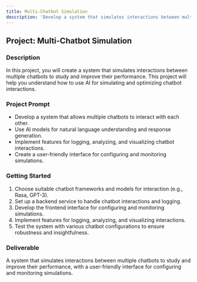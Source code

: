 ```yaml
---
title: Multi-Chatbot Simulation
description: 'Develop a system that simulates interactions between multiple chatbots to study and improve their performance.'
---
```


## Project: Multi-Chatbot Simulation

### Description
In this project, you will create a system that simulates interactions between multiple chatbots to study and improve their performance. This project will help you understand how to use AI for simulating and optimizing chatbot interactions.

### Project Prompt
- Develop a system that allows multiple chatbots to interact with each other.
- Use AI models for natural language understanding and response generation.
- Implement features for logging, analyzing, and visualizing chatbot interactions.
- Create a user-friendly interface for configuring and monitoring simulations.

### Getting Started
1. Choose suitable chatbot frameworks and models for interaction (e.g., Rasa, GPT-3).
2. Set up a backend service to handle chatbot interactions and logging.
3. Develop the frontend interface for configuring and monitoring simulations.
4. Implement features for logging, analyzing, and visualizing interactions.
5. Test the system with various chatbot configurations to ensure robustness and insightfulness.

### Deliverable
A system that simulates interactions between multiple chatbots to study and improve their performance, with a user-friendly interface for configuring and monitoring simulations.
